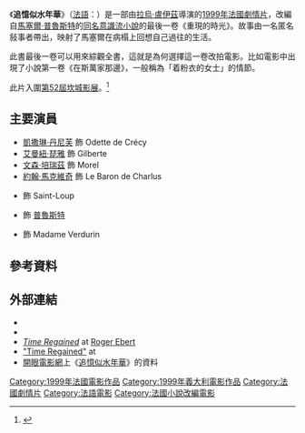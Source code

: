 {{Expand language|time=2017-03-10T07:45:12+00:00}}
{{noteTA
|T=zh-tw:追憶似水年華 (電影); zh-hk:重拾逝去時光; zh-cn:追忆似水年华 (电影);
|G1=Movie
|G2=Show
|1=zh-tw:追憶似水年華; zh-hk:重拾逝去時光; zh-cn:追忆似水年华;
|2=zh-tw:拉烏·盧伊茲; zh-hk:拉烏·盧易茲; zh-cn:劳尔·鲁伊斯;
|3=zh-tw:凱撒琳·丹尼芙; zh-hk:嘉芙蓮·丹露; zh-cn:凯瑟琳·德纳芙;
|4=zh-tw:艾曼紐·琵雅; zh-hk:艾曼妞·琵雅; zh-cn:艾曼纽·贝阿;
|5=zh-tw:約翰·馬克維奇; zh-hk:尊·麥高維治; zh-cn:约翰·马尔科维奇;
|6=zh-tw:文森·培瑞茲; zh-hk:雲遜·巴赫斯; zh-cn:文森特·佩雷斯
|7=zh-tw:帕斯卡·葛雷果利; zh-cn:帕斯卡·格里高利;
}}

{{Infobox film
| name           = 追憶似水年華
| original_name  = {{lang|fr|''Le Temps retrouvé''}}
| image          = Le Temps retrouvé 1999 (English DVD cover).jpg
| caption        = DVD封面
| director       = [[拉烏·盧伊茲|拉烏·盧伊茲]]
| producer       = {{tsl|en|Paulo Branco|保羅·布朗柯}}
| screenplay     = 拉烏·盧伊茲<br>Gilles Taurand
| based on       = 
| starring       = [[凱撒琳·丹尼芙|凱撒琳·丹尼芙]]<br>[[艾曼紐·琵雅|艾曼紐·琵雅]]<br>{{tsl|en|Marcello Mazzarella|馬塞洛·馬薩瑞拉}}<br>[[約翰·馬克維奇|約翰·馬克維奇]]<br>{{tsl|en|Marie-France Pisier|瑪麗-法蘭絲·皮瑟}}<br>[[文森·培瑞茲|文森·培瑞茲]]
| music          = {{tsl|en|Jorge Arriagada|豪爾赫·阿利亞加達}}
| cinematography = Ricardo Aronovich
| editing        = Denise de Casabianca
| studio         = Gemini Films<br />France 2 Cinéma<br />Les Films du Lendemain
| distributor    = G9emini Films<br>Kino International
| released       = {{flagicon|FRA}} 1999年5月16日 {{small|([[坎城影展|坎城影展]])}}<br />{{flagicon|FRA}} 1999年5月19日<br />{{flagicon|USA}} 2000年6月16日
| runtime        = 169分鐘
| country        = {{FRA}}<br>{{ITA}}<br>{{POR}}
| language       = [[法語|法語]]
| budget         = {{USD|10,400,000}}
| gross          = {{USD|4,500,000}}<ref>[http://www.jpbox-office.com/fichfilm.php?id=2791 "Le Temps retrouvé"], JP's Box-Office.</ref>
| tw_name     = 追憶似水年華
| hk_name     = 重拾逝去時光<ref>{{cite web|url=http://playitagain.info/site/2001/time-regained/|title=TIME REGAINED 重拾逝去時光}} [[香港外語電影資料網|香港外語電影資料網]]</ref>
}}

《'''追憶似水年華'''》（[[法語|法語]]：{{lang|fr|''Le Temps retrouvé''}}）是一部由[[拉烏·盧伊茲|拉烏·盧伊茲]]導演的[[1999年電影|1999年]][[法國電影|法國]][[劇情片|劇情片]]，改編自[[馬塞爾·普魯斯特|馬塞爾·普魯斯特]]的[[追憶似水年華|同名]][[意識流小說|意識流小說]]的最後一卷《重現的時光》。故事由一名匿名敍事者帶出，映射了馬塞爾在病榻上回想自己過往的生活。

此書最後一卷可以用來綜觀全書，這就是為何選擇這一卷改拍電影。比如電影中出現了小說第一卷《在斯萬家那邊》，一般稱為「着粉衣的女士」的{{tsl|en|Flashback (narrative)|閃回}}情節。

此片入圍[[第52屆坎城影展|第52屆坎城影展]]。<ref name="festival-cannes.com">{{cite web |url=http://www.festival-cannes.com/en/archives/ficheFilm/id/5315/year/1999.html |title=Festival de Cannes: Time Regained |accessdate=2009-10-06|work=festival-cannes.com}}</ref>

== 主要演員 ==
*[[凱撒琳·丹尼芙|凱撒琳·丹尼芙]] 飾 Odette de Crécy
*[[艾曼紐·琵雅|艾曼紐·琵雅]] 飾 Gilberte
*[[文森·培瑞茲|文森·培瑞茲]] 飾 Morel
*[[約翰·馬克維奇|約翰·馬克維奇]] 飾 Le Baron de Charlus
*{{tsl|en|Pascal Greggory|帕斯卡·葛雷果利}} 飾 Saint-Loup
*{{tsl|en|Marcello Mazzarella|馬塞洛·馬薩瑞拉}} 飾 [[馬塞爾·普魯斯特|普魯斯特]]
*{{tsl|en|Marie-France Pisier|瑪麗-法蘭絲·皮瑟}} 飾 Madame Verdurin

== 參考資料 ==
{{reflist}}

== 外部連結 ==
* {{IMDb title|0189142|追憶似水年華}}
* {{Rotten-tomatoes|time_regained|追憶似水年華}}
* [http://www.rogerebert.com/reviews/time-regained-2000 ''Time Regained''] at [[羅傑·伊伯特|Roger Ebert]] {{en}}
* [http://www.vudu.com/movies/#!content/4262/Time-Regained "Time Regained"] {{Wayback|url=http://www.vudu.com/movies/#!content/4262/Time-Regained |date=20180105204346 }} at {{tsl|en|Vudu|Vudu}} {{en}}
* [[開眼電影網|開眼電影網]]上《[http://app2.atmovies.com.tw/film/fLatm0886011/ 追憶似水年華]》的資料 {{zh-tw}}

[[Category:1999年法國電影作品|Category:1999年法國電影作品]]
[[Category:1999年義大利電影作品|Category:1999年義大利電影作品]]
[[Category:法國劇情片|Category:法國劇情片]]
[[Category:法語電影|Category:法語電影]]
[[Category:法國小說改編電影|Category:法國小說改編電影]]